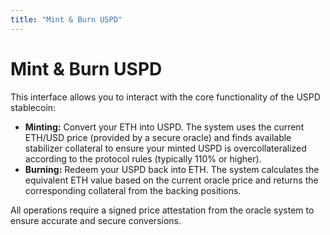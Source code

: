 ```yaml
---
title: "Mint & Burn USPD"
---
```



# Mint & Burn USPD

This interface allows you to interact with the core functionality of the USPD stablecoin:

*   **Minting:** Convert your ETH into USPD. The system uses the current ETH/USD price (provided by a secure oracle) and finds available stabilizer collateral to ensure your minted USPD is overcollateralized according to the protocol rules (typically 110% or higher).
*   **Burning:** Redeem your USPD back into ETH. The system calculates the equivalent ETH value based on the current oracle price and returns the corresponding collateral from the backing positions.

All operations require a signed price attestation from the oracle system to ensure accurate and secure conversions.

<UspdMintBurn />
